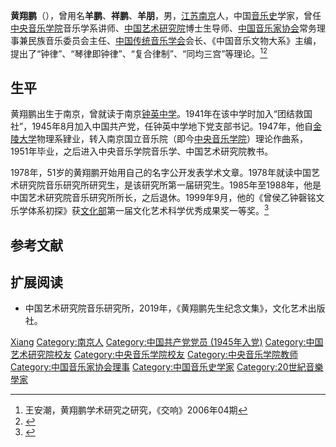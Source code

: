 '''黄翔鹏'''（{{bd|1927年|12月26日|1997年|5月8日}}），曾用名'''羊鹏'''、'''祥鹏'''、'''羊朋'''，男，[[江苏|江苏]][[南京|南京]]人，中国[[音乐史|音乐史]]学家，曾任[[中央音乐学院|中央音乐学院]]音乐学系讲师、[[中国艺术研究院|中国艺术研究院]]博士生导师、[[中国音乐家协会|中国音乐家协会]]常务理事兼民族音乐委员会主任、[[中国传统音乐学会|中国传统音乐学会]]会长、《中国音乐文物大系》主编，提出了“钟律”、“琴律即钟律”、“复合律制”、“同均三宫”等理论。<ref>王安潮，黄翔鹏学术研究之研究，《交响》2006年04期</ref><ref>{{Cite book|title=中国当代艺术界名人录|author=中国名人研究院编; 异天, 戈德主编|publisher=社会科学文献出版社|year=1993|isbn=|location=北京|pages=}}</ref>

== 生平 ==
黄翔鹏出生于南京，曾就读于南京[[钟英中学|钟英中学]]。1941年在该中学时加入“团结救国社”，1945年8月加入中国共产党，任钟英中学地下党支部书记。1947年，他自[[金陵大学|金陵大学]]物理系肄业，转入南京国立音乐院（即今[[中央音乐学院|中央音乐学院]]）理论作曲系，1951年毕业，之后进入中央音乐学院音乐学、中国艺术研究院教书。

1978年，51岁的黄翔鹏开始用自己的名字公开发表学术文章。1978年就读中国艺术研究院音乐研究所研究生，是该研究所第一届研究生。1985年至1988年，他是中国艺术研究院音乐研究所所长，之后退休。1999年9月，他的《曾侯乙钟磬铭文乐学体系初探》获[[中华人民共和国文化部|文化部]]第一届文化艺术科学优秀成果奖一等奖。<ref>{{cite web|url=http://www.wenyiw.com/2019/music_0708/17281.html|publisher=通俗文艺网|date=2019-07-08|title=黄翔鹏：为“中国人的音乐和音乐学”奋斗终身的“燃犀”}}</ref>

== 参考文献 ==
{{reflist}}

== 扩展阅读 ==
* 中国艺术研究院音乐研究所，2019年，《黄翔鹏先生纪念文集》，文化艺术出版社。

{{中国音乐家协会第四届理事会}}

{{Authority control}}
{{DEFAULTSORT:Huang黄}}
[[Category:黄姓|Xiang]]
[[Category:南京人|Category:南京人]]
[[Category:中国共产党党员_(1945年入党)|Category:中国共产党党员 (1945年入党)]]
[[Category:中国艺术研究院校友|Category:中国艺术研究院校友]]
[[Category:中央音乐学院校友|Category:中央音乐学院校友]]
[[Category:中央音乐学院教师|Category:中央音乐学院教师]]
[[Category:中国音乐家协会理事|Category:中国音乐家协会理事]]
[[Category:中国音乐史学家|Category:中国音乐史学家]]
[[Category:20世紀音樂學家|Category:20世紀音樂學家]]